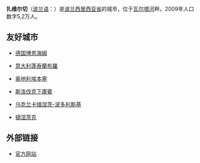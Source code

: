 {{Infobox Settlement
| name = 扎维尔切<br/>Zawiercie
| image_skyline = Zawiercie.jpg
| imagesize = 250px
| image_caption = 
| image_flag = 
| image_shield = POL Zawiercie COA.svg
| pushpin_map = Poland
| pushpin_label_position = bottom
| subdivision_type = 国家
| subdivision_name = {{POL}}
| subdivision_type1 = [[省|省]]
| subdivision_name1 = [[西里西亚省|西里西亚省]]
| subdivision_type2 = [[县|县]]
| subdivision_name2 = [[扎维尔切县|扎维尔切县]]
| population_as_of = 2009年
| population_total = 52171
| area_total_km2 = 85.25 
| population_density_km2 = auto
| population_metro = 
| timezone = [[欧洲中部时间|CET]]
| utc_offset = +1
| timezone_DST = [[欧洲中部夏令时间|CEST]]
| utc_offset_DST = +2
| latd = 50 | latm = 29 | lats = 15 | latNS = N | longd = 19 | longm = 24 | longs = 59 | longEW = E
| postal_code_type = 邮政编码
| postal_code = 42-400 
| area_code = +48 32
| blank_name = 汽车牌照
| blank_info = SZA
| website = http://www.zawiercie.eu/
}}

'''扎维尔切'''（[[波兰语|波兰语]]：'''{{lang|pl|Zawiercie}}'''）是[[波兰|波兰]][[西里西亚省|西里西亚省]]的城市，位于[[瓦尔塔河|瓦尔塔河]]畔。2009年人口数字5,2万人。

== 友好城市 ==
*{{flagicon|Germany}} [[德国|德国]][[博恩海姆|博恩海姆]]
*{{flagicon|Italy}} [[意大利|意大利]][[蓬泰蘭布羅|蓬泰蘭布羅]]
*{{flagicon|Austria}} [[奥地利|奥地利]][[埃本塞|埃本塞]]
*{{flagicon|Slovakia}} [[斯洛伐克|斯洛伐克]][[下庫賓|下庫賓]]
*{{flagicon|Ukraine}} [[乌克兰|乌克兰]][[卡缅涅茨-波多利斯基|卡缅涅茨-波多利斯基]]
*{{UKR}}[[頓涅茨克|頓涅茨克]]

== 外部链接 ==
{{Commonscat|Zawiercie}}
*[http://www.zawiercie.eu/ 官方网站] {{Wayback|url=http://www.zawiercie.eu/ |date=20200923182112 }}
{{Authority control}}